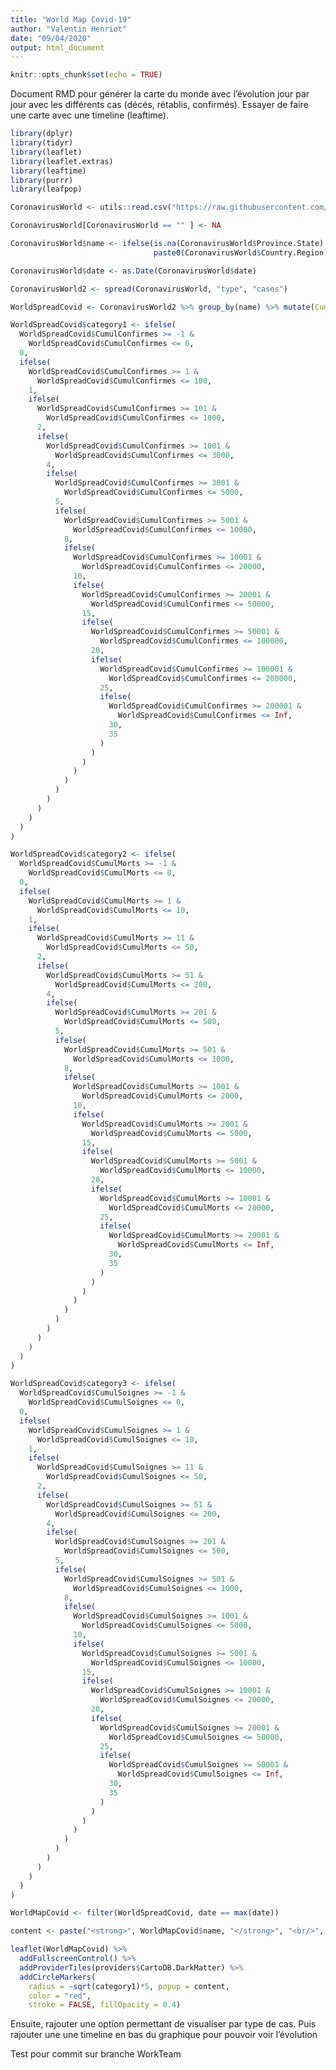 ```yaml
---
title: "World Map Covid-19"
author: "Valentin Henriot"
date: "09/04/2020"
output: html_document
---
```


```r
knitr::opts_chunk$set(echo = TRUE)
```

Document RMD pour générer la carte du monde avec l'évolution jour par jour avec les différents cas (décés, rétablis, confirmés).
Essayer de faire une carte avec une timeline (leaftime).

```r
library(dplyr) 
library(tidyr)
library(leaflet)
library(leaflet.extras)
library(leaftime)
library(purrr)
library(leafpop)
```

```r
CoronavirusWorld <- utils::read.csv("https://raw.githubusercontent.com/RamiKrispin/coronavirus-csv/master/coronavirus_dataset.csv")

CoronavirusWorld[CoronavirusWorld == "" ] <- NA
```

```r
CoronavirusWorld$name <- ifelse(is.na(CoronavirusWorld$Province.State) == TRUE, 
                                paste0(CoronavirusWorld$Country.Region), paste0(CoronavirusWorld$Province.State))
```

```r
CoronavirusWorld$date <- as.Date(CoronavirusWorld$date)
```

```r
CoronavirusWorld2 <- spread(CoronavirusWorld, "type", "cases")

WorldSpreadCovid <- CoronavirusWorld2 %>% group_by(name) %>% mutate(CumulConfirmes=cumsum(confirmed)) %>% mutate(CumulMorts=cumsum(death)) %>% mutate(CumulSoignes=cumsum(recovered))
```

```r
WorldSpreadCovid$category1 <- ifelse(
  WorldSpreadCovid$CumulConfirmes >= -1 &
    WorldSpreadCovid$CumulConfirmes <= 0,
  0,
  ifelse(
    WorldSpreadCovid$CumulConfirmes >= 1 &
      WorldSpreadCovid$CumulConfirmes <= 100,
    1,
    ifelse(
      WorldSpreadCovid$CumulConfirmes >= 101 &
        WorldSpreadCovid$CumulConfirmes <= 1000,
      2,
      ifelse(
        WorldSpreadCovid$CumulConfirmes >= 1001 &
          WorldSpreadCovid$CumulConfirmes <= 3000,
        4,
        ifelse(
          WorldSpreadCovid$CumulConfirmes >= 3001 &
            WorldSpreadCovid$CumulConfirmes <= 5000,
          5,
          ifelse(
            WorldSpreadCovid$CumulConfirmes >= 5001 &
              WorldSpreadCovid$CumulConfirmes <= 10000,
            8,
            ifelse(
              WorldSpreadCovid$CumulConfirmes >= 10001 &
                WorldSpreadCovid$CumulConfirmes <= 20000,
              10,
              ifelse(
                WorldSpreadCovid$CumulConfirmes >= 20001 &
                  WorldSpreadCovid$CumulConfirmes <= 50000,
                15,
                ifelse(
                  WorldSpreadCovid$CumulConfirmes >= 50001 &
                    WorldSpreadCovid$CumulConfirmes <= 100000,
                  20,
                  ifelse(
                    WorldSpreadCovid$CumulConfirmes >= 100001 &
                      WorldSpreadCovid$CumulConfirmes <= 200000,
                    25,
                    ifelse(
                      WorldSpreadCovid$CumulConfirmes >= 200001 &
                        WorldSpreadCovid$CumulConfirmes <= Inf,
                      30,
                      35
                    )
                  )
                )
              )
            )
          )
        )
      )
    )
  )
)
```

```r
WorldSpreadCovid$category2 <- ifelse(
  WorldSpreadCovid$CumulMorts >= -1 &
    WorldSpreadCovid$CumulMorts <= 0,
  0,
  ifelse(
    WorldSpreadCovid$CumulMorts >= 1 &
      WorldSpreadCovid$CumulMorts <= 10,
    1,
    ifelse(
      WorldSpreadCovid$CumulMorts >= 11 &
        WorldSpreadCovid$CumulMorts <= 50,
      2,
      ifelse(
        WorldSpreadCovid$CumulMorts >= 51 &
          WorldSpreadCovid$CumulMorts <= 200,
        4,
        ifelse(
          WorldSpreadCovid$CumulMorts >= 201 &
            WorldSpreadCovid$CumulMorts <= 500,
          5,
          ifelse(
            WorldSpreadCovid$CumulMorts >= 501 &
              WorldSpreadCovid$CumulMorts <= 1000,
            8,
            ifelse(
              WorldSpreadCovid$CumulMorts >= 1001 &
                WorldSpreadCovid$CumulMorts <= 2000,
              10,
              ifelse(
                WorldSpreadCovid$CumulMorts >= 2001 &
                  WorldSpreadCovid$CumulMorts <= 5000,
                15,
                ifelse(
                  WorldSpreadCovid$CumulMorts >= 5001 &
                    WorldSpreadCovid$CumulMorts <= 10000,
                  20,
                  ifelse(
                    WorldSpreadCovid$CumulMorts >= 10001 &
                      WorldSpreadCovid$CumulMorts <= 20000,
                    25,
                    ifelse(
                      WorldSpreadCovid$CumulMorts >= 20001 &
                        WorldSpreadCovid$CumulMorts <= Inf,
                      30,
                      35
                    )
                  )
                )
              )
            )
          )
        )
      )
    )
  )
)
```

```r
WorldSpreadCovid$category3 <- ifelse(
  WorldSpreadCovid$CumulSoignes >= -1 &
    WorldSpreadCovid$CumulSoignes <= 0,
  0,
  ifelse(
    WorldSpreadCovid$CumulSoignes >= 1 &
      WorldSpreadCovid$CumulSoignes <= 10,
    1,
    ifelse(
      WorldSpreadCovid$CumulSoignes >= 11 &
        WorldSpreadCovid$CumulSoignes <= 50,
      2,
      ifelse(
        WorldSpreadCovid$CumulSoignes >= 51 &
          WorldSpreadCovid$CumulSoignes <= 200,
        4,
        ifelse(
          WorldSpreadCovid$CumulSoignes >= 201 &
            WorldSpreadCovid$CumulSoignes <= 500,
          5,
          ifelse(
            WorldSpreadCovid$CumulSoignes >= 501 &
              WorldSpreadCovid$CumulSoignes <= 1000,
            8,
            ifelse(
              WorldSpreadCovid$CumulSoignes >= 1001 &
                WorldSpreadCovid$CumulSoignes <= 5000,
              10,
              ifelse(
                WorldSpreadCovid$CumulSoignes >= 5001 &
                  WorldSpreadCovid$CumulSoignes <= 10000,
                15,
                ifelse(
                  WorldSpreadCovid$CumulSoignes >= 10001 &
                    WorldSpreadCovid$CumulSoignes <= 20000,
                  20,
                  ifelse(
                    WorldSpreadCovid$CumulSoignes >= 20001 &
                      WorldSpreadCovid$CumulSoignes <= 50000,
                    25,
                    ifelse(
                      WorldSpreadCovid$CumulSoignes >= 50001 &
                        WorldSpreadCovid$CumulSoignes <= Inf,
                      30,
                      35
                    )
                  )
                )
              )
            )
          )
        )
      )
    )
  )
)
```

```r
WorldMapCovid <- filter(WorldSpreadCovid, date == max(date))
```

```r
content <- paste("<strong>", WorldMapCovid$name, "</strong>", "<br/>", WorldMapCovid$CumulConfirmes, "Cases", "<br/>", WorldMapCovid$CumulMorts, "Décés", "<br/>", WorldMapCovid$CumulSoignes, "Soignés")

leaflet(WorldMapCovid) %>% 
  addFullscreenControl() %>%
  addProviderTiles(providers$CartoDB.DarkMatter) %>%
  addCircleMarkers(
    radius = ~sqrt(category1)*5, popup = content,
    color = "red",
    stroke = FALSE, fillOpacity = 0.4)
```

Ensuite, rajouter une option permettant de visualiser par type de cas.
Puis rajouter une une timeline en bas du graphique pour pouvoir voir l'évolution

Test pour commit sur branche WorkTeam